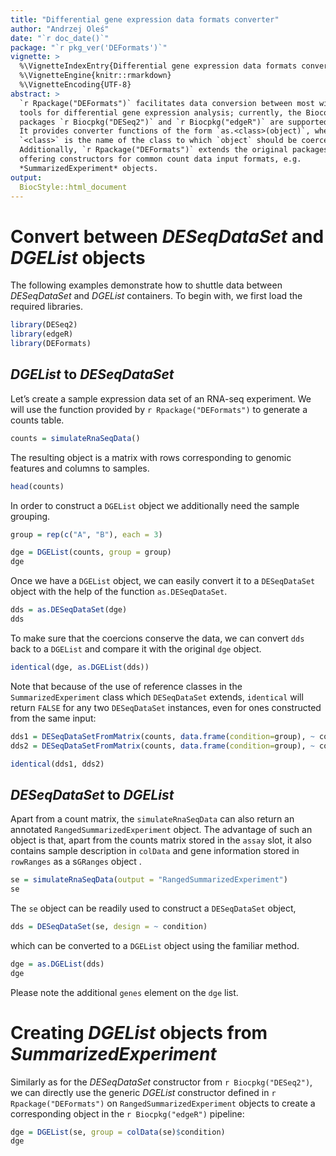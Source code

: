 ```yaml
---
title: "Differential gene expression data formats converter"
author: "Andrzej Oleś"
date: "`r doc_date()`"
package: "`r pkg_ver('DEFormats')`"
vignette: >
  %\VignetteIndexEntry{Differential gene expression data formats converter}
  %\VignetteEngine{knitr::rmarkdown}
  %\VignetteEncoding{UTF-8}
abstract: >
  `r Rpackage("DEFormats")` facilitates data conversion between most widely used 
  tools for differential gene expression analysis; currently, the Bioconductor 
  packages `r Biocpkg("DESeq2")` and `r Biocpkg("edgeR")` are supported.
  It provides converter functions of the form `as.<class>(object)`, where 
  `<class>` is the name of the class to which `object` should be coerced. 
  Additionally, `r Rpackage("DEFormats")` extends the original packages by 
  offering constructors for common count data input formats, e.g. 
  *SummarizedExperiment* objects.
output: 
  BiocStyle::html_document
---
```


# Convert between *DESeqDataSet* and *DGEList* objects

The following examples demonstrate how to shuttle data between *DESeqDataSet* 
and *DGEList* containers. To begin with, we first load the required libraries.

```r
library(DESeq2)
library(edgeR)
library(DEFormats)
```

## *DGEList* to *DESeqDataSet*

Let’s create a sample expression data set of an RNA-seq experiment. We will use 
the function provided by `r Rpackage("DEFormats")` to generate a counts table.

```r
counts = simulateRnaSeqData()
```

The resulting object is a matrix with rows corresponding to genomic features and 
columns to samples.

```r
head(counts)
```

In order to construct a `DGEList` object we additionally need the sample 
grouping.

```r
group = rep(c("A", "B"), each = 3)

dge = DGEList(counts, group = group)
dge
```

Once we have a `DGEList` object, we can easily convert it to a `DESeqDataSet` 
object with the help of the function `as.DESeqDataSet`.

```r
dds = as.DESeqDataSet(dge)
dds
```

To make sure that the coercions conserve the data, we can convert `dds` back to 
a `DGEList` and compare it with the original `dge` object.

```r
identical(dge, as.DGEList(dds))
```

Note that because of the use of reference classes in the `SummarizedExperiment`
class which `DESeqDataSet` extends, `identical` will return `FALSE` for any two
`DESeqDataSet` instances, even for ones constructed from the same input:

```r
dds1 = DESeqDataSetFromMatrix(counts, data.frame(condition=group), ~ condition)
dds2 = DESeqDataSetFromMatrix(counts, data.frame(condition=group), ~ condition)

identical(dds1, dds2)
```

## *DESeqDataSet* to *DGEList*

Apart from a count matrix, the `simulateRnaSeqData` can also return an 
annotated `RangedSummarizedExperiment` object. The advantage of such an object 
is that, apart from the counts matrix stored in the `assay` slot, it also 
contains sample description in `colData` and gene information stored in 
`rowRanges` as a s`GRanges` object .

```r
se = simulateRnaSeqData(output = "RangedSummarizedExperiment")
se
```

The `se` object can be readily used to construct a `DESeqDataSet` object,

```r
dds = DESeqDataSet(se, design = ~ condition)
```

which can be converted to a `DGEList` object using the familiar method.

```r
dge = as.DGEList(dds)
dge
```

Please note the additional `genes` element on the `dge` list.

# Creating *DGEList* objects from *SummarizedExperiment*

Similarly as for the *DESeqDataSet* constructor from `r Biocpkg("DESeq2")`,
we can directly use the generic *DGEList* constructor defined in 
`r Rpackage("DEFormats")` on `RangedSummarizedExperiment` objects to create a 
corresponding object in the `r Biocpkg("edgeR")` pipeline:

```r
dge = DGEList(se, group = colData(se)$condition)
dge
```
